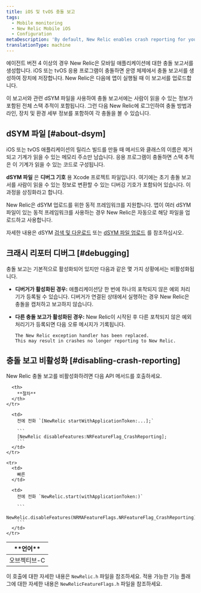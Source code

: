 ```yaml
---
title: iOS 및 tvOS 충돌 보고
tags:
  - Mobile monitoring
  - New Relic Mobile iOS
  - Configuration
metaDescription: 'By default, New Relic enables crash reporting for your mobile iOS apps to help track and diagnose crashes.'
translationType: machine
---
```


에이전트 버전 4 이상의 경우 New Relic은 모바일 애플리케이션에 대한 충돌 보고서를 생성합니다. iOS 또는 tvOS 응용 프로그램이 충돌하면 운영 체제에서 충돌 보고서를 생성하여 장치에 저장합니다. New Relic은 다음에 앱이 실행될 때 이 보고서를 업로드합니다.

이 보고서와 관련 dSYM 파일을 사용하여 충돌 보고서에는 사람이 읽을 수 있는 정보가 포함된 전체 스택 추적이 포함됩니다. 그런 다음 New Relic에 로그인하여 충돌 방법과 라인, 장치 및 환경 세부 정보를 포함하여 각 충돌을 볼 수 있습니다.

## dSYM 파일 [#about-dsym]

iOS 또는 tvOS 애플리케이션의 릴리스 빌드를 만들 때 메서드와 클래스의 이름은 제거되고 기계가 읽을 수 있는 메모리 주소만 남습니다. 응용 프로그램이 충돌하면 스택 추적은 이 기계가 읽을 수 있는 코드로 구성됩니다.

**dSYM 파일** 은 **디버그 기호** 용 Xcode 프로젝트 파일입니다. 여기에는 초기 충돌 보고서를 사람이 읽을 수 있는 정보로 변환할 수 있는 디버깅 기호가 포함되어 있습니다. 이 과정을 상징화라고 합니다.

New Relic은 dSYM 업로드를 위한 동적 프레임워크를 지원합니다. 앱이 여러 dSYM 파일이 있는 동적 프레임워크를 사용하는 경우 New Relic은 자동으로 해당 파일을 업로드하고 사용합니다.

자세한 내용은 dSYM [검색 및 다운로드](/docs/mobile-monitoring/new-relic-mobile-ios/install-configure/retrieve-upload-dsyms) 또는 [dSYM 파일 업로드](/docs/mobile-monitoring/new-relic-mobile-ios/install-configure/upload-dsyms-bitcode-apps) 를 참조하십시오.

## 크래시 리포터 디버그 [#debugging]

충돌 보고는 기본적으로 활성화되어 있지만 다음과 같은 몇 가지 상황에서는 비활성화됩니다.

* **디버거가 활성화된 경우:** 애플리케이션당 한 번에 하나의 포착되지 않은 예외 처리기가 등록될 수 있습니다. 디버거가 연결된 상태에서 실행하는 경우 New Relic은 충돌을 캡처하고 보고하지 않습니다.

* **다른 충돌 보고가 활성화된 경우:** New Relic이 시작된 후 다른 포착되지 않은 예외 처리기가 등록되면 다음 오류 메시지가 기록됩니다.

  ```
  The New Relic exception handler has been replaced. 
  This may result in crashes no longer reporting to New Relic.
  ```

## 충돌 보고 비활성화 [#disabling-crash-reporting]

New Relic 충돌 보고를 비활성화하려면 다음 API 메서드를 호출하세요.

<table>
  <thead>
    <tr>
      <th style={{ width: "200px" }}>
        **언어**
      </th>

      <th>
        **절차**
      </th>
    </tr>
  </thead>

  <tbody>
    <tr>
      <td>
        오브젝티브-C
      </td>

      <td>
        전에 전화 `[NewRelic startWithApplicationToken:...];`

        ```
        [NewRelic disableFeatures:NRFeatureFlag_CrashReporting];
        ```
      </td>
    </tr>

    <tr>
      <td>
        빠른
      </td>

      <td>
        전에 전화 `NewRelic.start(withApplicationToken:)`

        ```
        NewRelic.disableFeatures(NRMAFeatureFlags.NRFeatureFlag_CrashReporting)
        ```
      </td>
    </tr>
  </tbody>
</table>

이 호출에 대한 자세한 내용은 `NewRelic.h` 파일을 참조하세요. 적용 가능한 기능 플래그에 대한 자세한 내용은 `NewRelicFeatureFlags.h` 파일을 참조하세요.